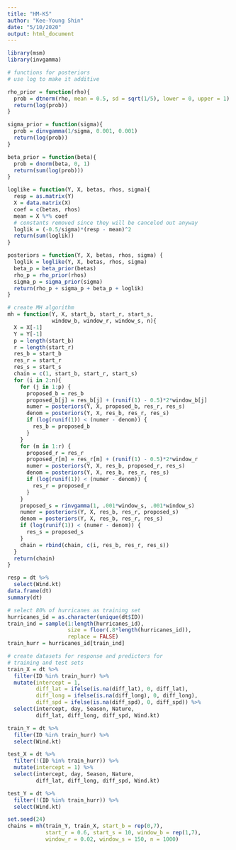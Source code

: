 ```yaml
---
title: "HM-KS"
author: "Kee-Young Shin"
date: "5/10/2020"
output: html_document
---
```


```r
library(msm)
library(invgamma)

# functions for posteriors
# use log to make it additive 

rho_prior = function(rho){
  prob = dtnorm(rho, mean = 0.5, sd = sqrt(1/5), lower = 0, upper = 1)
  return(log(prob))
}

sigma_prior = function(sigma){
  prob = dinvgamma(1/sigma, 0.001, 0.001)
  return(log(prob))
}

beta_prior = function(beta){
  prob = dnorm(beta, 0, 1)
  return(sum(log(prob)))
}

loglike = function(Y, X, betas, rhos, sigma){
  resp = as.matrix(Y)
  X = data.matrix(X)
  coef = c(betas, rhos)
  mean = X %*% coef
  # constants removed since they will be canceled out anyway 
  loglik = (-0.5/sigma)*(resp - mean)^2
  return(sum(loglik))
}

posteriors = function(Y, X, betas, rhos, sigma) {
  loglik = loglike(Y, X, betas, rhos, sigma)
  beta_p = beta_prior(betas)
  rho_p = rho_prior(rhos)
  sigma_p = sigma_prior(sigma)
  return(rho_p + sigma_p + beta_p + loglik)
}

# create MH algorithm
mh = function(Y, X, start_b, start_r, start_s, 
              window_b, window_r, window_s, n){
  X = X[-1]
  Y = Y[-1]
  p = length(start_b)
  r = length(start_r)
  res_b = start_b
  res_r = start_r
  res_s = start_s
  chain = c(1, start_b, start_r, start_s)
  for (i in 2:n){
    for (j in 1:p) {
      proposed_b = res_b
      proposed_b[j] = res_b[j] + (runif(1) - 0.5)*2*window_b[j]
      numer = posteriors(Y, X, proposed_b, res_r, res_s)
      denom = posteriors(Y, X, res_b, res_r, res_s)
      if (log(runif(1)) < (numer - denom)) {
        res_b = proposed_b
      }
    }
    for (m in 1:r) {
      proposed_r = res_r
      proposed_r[m] = res_r[m] + (runif(1) - 0.5)*2*window_r
      numer = posteriors(Y, X, res_b, proposed_r, res_s)
      denom = posteriors(Y, X, res_b, res_r, res_s)
      if (log(runif(1)) < (numer - denom)) {
        res_r = proposed_r
      }
    }
    proposed_s = rinvgamma(1, .001*window_s, .001*window_s)
    numer = posteriors(Y, X, res_b, res_r, proposed_s)
    denom = posteriors(Y, X, res_b, res_r, res_s)
    if (log(runif(1)) < (numer - denom)) {
      res_s = proposed_s
    }
    chain = rbind(chain, c(i, res_b, res_r, res_s))
  }
  return(chain)
}
```

```r
resp = dt %>% 
  select(Wind.kt)
data.frame(dt)
summary(dt)

# select 80% of hurricanes as training set
hurricanes_id = as.character(unique(dt$ID))
train_ind = sample(1:length(hurricanes_id), 
                   size = floor(.8*length(hurricanes_id)),
                   replace = FALSE)
train_hurr = hurricanes_id[train_ind]

# create datasets for response and predictors for 
# training and test sets
train_X = dt %>%
  filter(ID %in% train_hurr) %>%
  mutate(intercept = 1,
         diff_lat = ifelse(is.na(diff_lat), 0, diff_lat),
         diff_long = ifelse(is.na(diff_long), 0, diff_long),
         diff_spd = ifelse(is.na(diff_spd), 0, diff_spd)) %>%
  select(intercept, day, Season, Nature, 
         diff_lat, diff_long, diff_spd, Wind.kt)

train_Y = dt %>%
  filter(ID %in% train_hurr) %>%
  select(Wind.kt)

test_X = dt %>%
  filter(!(ID %in% train_hurr)) %>%
  mutate(intercept = 1) %>%
  select(intercept, day, Season, Nature, 
         diff_lat, diff_long, diff_spd, Wind.kt)

test_Y = dt %>%
  filter(!(ID %in% train_hurr)) %>%
  select(Wind.kt)

```

```r
set.seed(24)
chains = mh(train_Y, train_X, start_b = rep(0,7), 
            start_r = 0.6, start_s = 10, window_b = rep(1,7),
            window_r = 0.02, window_s = 150, n = 1000)


```


